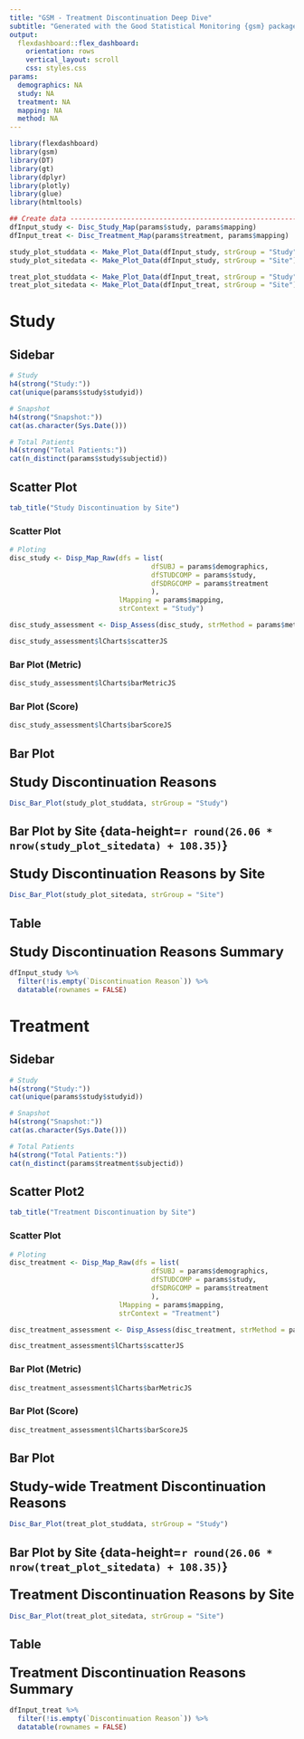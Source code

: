 ```yaml
---
title: "GSM - Treatment Discontinuation Deep Dive"
subtitle: "Generated with the Good Statistical Monitoring {gsm} package"
output: 
  flexdashboard::flex_dashboard:
    orientation: rows
    vertical_layout: scroll
    css: styles.css
params:
  demographics: NA
  study: NA
  treatment: NA
  mapping: NA
  method: NA
---
```


```r
library(flexdashboard)
library(gsm)
library(DT)
library(gt)
library(dplyr)
library(plotly)
library(glue)
library(htmltools)
```

```r
## Create data --------------------------------------------------------
dfInput_study <- Disc_Study_Map(params$study, params$mapping)
dfInput_treat <- Disc_Treatment_Map(params$treatment, params$mapping)

study_plot_studdata <- Make_Plot_Data(dfInput_study, strGroup = "Study")
study_plot_sitedata <- Make_Plot_Data(dfInput_study, strGroup = "Site")

treat_plot_studdata <- Make_Plot_Data(dfInput_treat, strGroup = "Study")
treat_plot_sitedata <- Make_Plot_Data(dfInput_treat, strGroup = "Site")

```

Study
================================================================

Sidebar {.sidebar}
----------------------------------------------------------------
```r
# Study
h4(strong("Study:"))
cat(unique(params$study$studyid))

# Snapshot
h4(strong("Snapshot:"))
cat(as.character(Sys.Date()))

# Total Patients
h4(strong("Total Patients:"))
cat(n_distinct(params$study$subjectid))

```

Scatter Plot {.tabset .tabset-fade}
----------------------------------------------------------------

```r
tab_title("Study Discontinuation by Site")
```

### <font size=3px>**Scatter Plot**</font> 
```r
# Ploting
disc_study <- Disp_Map_Raw(dfs = list(
                                   dfSUBJ = params$demographics,
                                   dfSTUDCOMP = params$study,
                                   dfSDRGCOMP = params$treatment
                                   ),
                           lMapping = params$mapping, 
                           strContext = "Study")

disc_study_assessment <- Disp_Assess(disc_study, strMethod = params$method, bMakeCharts = TRUE)

disc_study_assessment$lCharts$scatterJS

```

### <font size=3px>**Bar Plot (Metric)**</font> 
```r
disc_study_assessment$lCharts$barMetricJS
```

### <font size=3px>**Bar Plot (Score)**</font> 
```r
disc_study_assessment$lCharts$barScoreJS
```

Bar Plot 
----------------------------------------------------------------
### <font size=5px>**Study Discontinuation Reasons**</font> 

```r
Disc_Bar_Plot(study_plot_studdata, strGroup = "Study")
```

Bar Plot by Site {data-height=`r round(26.06 * nrow(study_plot_sitedata) + 108.35)`}
----------------------------------------------------------------
### <font size=5px>**Study Discontinuation Reasons by Site**</font>
```r
Disc_Bar_Plot(study_plot_sitedata, strGroup = "Site")
```

Table
----------------------------------------------------------------
### <font size=5px>**Study Discontinuation Reasons Summary**</font> 

```r
dfInput_study %>%
  filter(!is.empty(`Discontinuation Reason`)) %>%
  datatable(rownames = FALSE)

```


Treatment
================================================================

Sidebar {.sidebar}
----------------------------------------------------------------
```r
# Study
h4(strong("Study:"))
cat(unique(params$study$studyid))

# Snapshot
h4(strong("Snapshot:"))
cat(as.character(Sys.Date()))

# Total Patients
h4(strong("Total Patients:"))
cat(n_distinct(params$treatment$subjectid))

```

Scatter Plot2 {.tabset .tabset-fade}
----------------------------------------------------------------

```r
tab_title("Treatment Discontinuation by Site")
```

### <font size=3px>**Scatter Plot**</font> 
```r
# Ploting
disc_treatment <- Disp_Map_Raw(dfs = list(
                                   dfSUBJ = params$demographics,
                                   dfSTUDCOMP = params$study,
                                   dfSDRGCOMP = params$treatment
                                   ),
                           lMapping = params$mapping, 
                           strContext = "Treatment")

disc_treatment_assessment <- Disp_Assess(disc_treatment, strMethod = params$method, bMakeCharts = TRUE)

disc_treatment_assessment$lCharts$scatterJS

```

### <font size=3px>**Bar Plot (Metric)**</font> 
```r
disc_treatment_assessment$lCharts$barMetricJS
```

### <font size=3px>**Bar Plot (Score)**</font> 
```r
disc_treatment_assessment$lCharts$barScoreJS
```

Bar Plot
----------------------------------------------------------------
### <font size=5px>**Study-wide Treatment Discontinuation Reasons**</font> 

```r
Disc_Bar_Plot(treat_plot_studdata, strGroup = "Study")
```

Bar Plot by Site {data-height=`r round(26.06 * nrow(treat_plot_sitedata) + 108.35)`}
----------------------------------------------------------------
### <font size=5px>**Treatment Discontinuation Reasons by Site**</font>
```r
Disc_Bar_Plot(treat_plot_sitedata, strGroup = "Site")
```

Table
----------------------------------------------------------------
### <font size=5px>**Treatment Discontinuation Reasons Summary**</font> 

```r
dfInput_treat %>%
  filter(!is.empty(`Discontinuation Reason`)) %>%
  datatable(rownames = FALSE)

```


